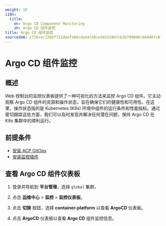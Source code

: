 ```yaml
---
weight: 10
i18n:
  title:
    en: Argo CD Component Monitoring
    zh: Argo CD 组件监控
title: Argo CD 组件监控
sourceSHA: cf26cec22b6f722daefe0dcda447d9ce3d155047cb2bf09096cb64407c87fcf5
---
```


# Argo CD 组件监控

## 概述

Web 控制台的监控仪表板提供了一种可视化的方法来监控 Argo CD 组件。它主动观察 Argo CD 组件的资源和操作状态，旨在确保它们的健康性和可用性。在这里，操作状态指的是 Kubernetes (K8s) 环境中组件的运行条件和性能指标。通过密切跟踪这些方面，我们可以及时发现并解决任何潜在问题，保持 Argo CD 在 K8s 集群中的顺利运行。

## 前提条件

- [安装 ACP GitOps](/gitops/install_gitops/install_gitops_plugin.mdx)
- [安装监控插件](/observability/monitor/install_monitor.mdx)

## 查看 Argo CD 组件仪表板

1. 登录并导航到 **平台管理**，选择 `global` 集群。

2. 点击 **运维中心** > **监控** > **监控仪表板**。

3. 点击 **切换** 按钮，选择 **container-platform** 以查看 **ArgoCD** 仪表板。

4. 点击 **ArgoCD** 仪表板以查看 **Argo CD** 组件监控信息。
